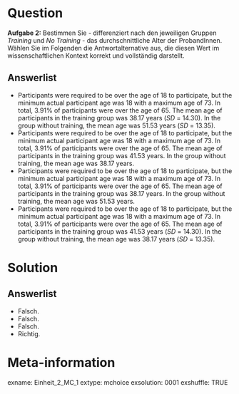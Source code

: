 Question
========
**Aufgabe 2:** Bestimmen Sie - differenziert nach den jeweiligen Gruppen *Training* und *No Training* - das durchschnittliche Alter der ProbandInnen. Wählen Sie im Folgenden die Antwortalternative aus, die diesen Wert im wissenschaftlichen Kontext korrekt und vollständig darstellt.

Answerlist
----------
* Participants were required to be over the age of 18 to participate, but the minimum actual participant age was 18 with a maximum age of 73. In total, 3.91% of participants were over the age of 65. The mean age of participants in the training group was 38.17 years (*SD* = 14.30). In the group without training, the mean age was 51.53 years (*SD* = 13.35).
* Participants were required to be over the age of 18 to participate, but the minimum actual participant age was 18 with a maximum age of 73. In total, 3.91% of participants were over the age of 65. The mean age of participants in the training group was 41.53 years. In the group without training, the mean age was 38.17 years.
* Participants were required to be over the age of 18 to participate, but the minimum actual participant age was 18 with a maximum age of 73. In total, 3.91% of participants were over the age of 65. The mean age of participants in the training group was 38.17 years. In the group without training, the mean age was 51.53 years.
* Participants were required to be over the age of 18 to participate, but the minimum actual participant age was 18 with a maximum age of 73. In total, 3.91% of participants were over the age of 65. The mean age of participants in the training group was 41.53 years (*SD* = 14.30). In the group without training, the mean age was 38.17 years (*SD* = 13.35).


Solution
========

Answerlist
----------
* Falsch.
* Falsch. 
* Falsch. 
* Richtig. 


Meta-information
================
exname: Einheit_2_MC_1
extype: mchoice 
exsolution: 0001
exshuffle: TRUE